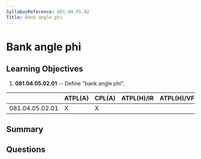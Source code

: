 ```yaml
---
SyllabusReference: 081.04.05.02
Title: Bank angle phi
---
```


# Bank angle phi

## Learning Objectives

1. **081.04.05.02.01** -- Define "bank angle phi".

|                 | ATPL(A) | CPL(A) | ATPL(H)/IR | ATPL(H)/VFR | CPL(H) | IR  | CBIR(A) |
| --------------- | ------- | ------ | ---------- | ----------- | ------ | --- | ------- |
| 081.04.05.02.01 | X       | X      |            |             |        |     |         |

## Summary

## Questions
